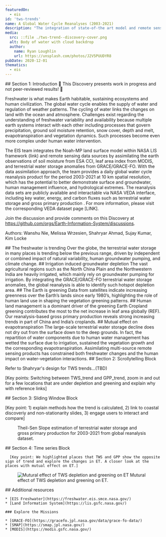 ```yaml
---
featuredOn:
  - eis
id: 'tws-trends'
name: A Global Water Cycle Reanalyses (2003-2021)
description: "The integration of state-of-the art model and remote sensing observations to reveal human water footprint on water-energy-carbon nexus"
media:
  src: ::file ./tws-trend--discovery-cover.png
  alt: Body of water with cloud backdrop
  author:
    name: Ryan Loughlin
    url: https://unsplash.com/photos/J2V5PUUDYR8
pubDate: 2020-12-01
thematics:
  - eis
---
```

<Block>
  <Prose>
  ## Section 1: Introduction
  🚧 This Discovery presents work in progress and not peer-reviewed results! 🚧

  Freshwater is what makes Earth habitable, sustaining ecosystems and human civilization. The global water cycle enables the supply of water and regulation of weather patterns. The cycling of water links the changes on land with the ocean and atmosphere. Challenges exist regarding the understanding of freshwater variability and availability because multiple earth systems interact with each other including processes that govern precipitation, ground soil moisture retention, snow cover, depth and melt, evapotranspiration and vegetation dynamics. Such processes become even more complex under human water intervention.

  The EIS team integrates the Noah-MP land surface model within NASA LIS framework (link) and remote sensing data sources by assimilating the earth observations of soil moisture from ESA CCI, leaf area index from MODIS, and terrestrial water storage anomalies from GRACE/GRACE-FO. With the data assimilation approach, the team provides a daily global water cycle reanalysis product for the period 2003-2021 at 10 km spatial resolution, which has the potential to better demonstrate surface and groundwater, human management influence, and hydrological extremes. The reanalysis data sets are publicly available and interactable via NASA VEDA interface, including key water, energy, and carbon fluxes such as terrestrial water storage and gross primary production . For more information, please visit the corresponding VEDA dataset page [LINK].

  Join the discussion and provide comments on this Discovery at https://github.com/orgs/Earth-Information-System/discussions.

  Authors: Wanshu Nie, Melissa Wrzesien, Shahryar Ahmad, Sujay Kumar, Kim Locke

  </Prose>
</Block>

<ScrollytellingBlock>
  <Chapter
    center={[77.63,24.27]}
    zoom={2}
    datasetId='tws-trend'
    layerId='lis-tws-trend'
    datetime='2001-01-01'
  >
    ## The freshwater is trending
    Over the globe, the terrestrial water storage in many places is trending below the previous range, driven by independent or combined impact of natural variability, human groundwater pumping, and climate change.
  </Chapter>
  <Chapter
    center={[117.5001,28.7899]}
    zoom={4}
    datasetId='tws-trend'
    layerId='lis-tws-trend'
    datetime='2001-01-01'
  >
    ## Irrigation induced groundwater depletion
    The vast agricultural regions such as the North China Plain and the Northwestern India are heavily irrigated, which mainly rely on groundwater pumping for irrigation. By integrating the GRACE/GRACE-FO terrestrial water storage anomalies, the global reanalysis is able to identify such hotspot depletion area.
  </Chapter>
  <Chapter
    center={[77.63,24.27]}
    zoom={2}
    datasetId='tws-trend'
    layerId='lis-tws-trend'
    datetime='2001-01-01'
  >
    ## The Earth is greening
    Data from satellites indicate increasing greenness over the Earth’s lands since early 1980’s, highlighting the role of human land use in shaping the vegetation greening patterns.
  </Chapter>
  <Chapter
    center={[117.5001,28.7899]}
    zoom={4}
    datasetId='tws-trend'
    layerId='lis-tws-trend'
    datetime='2001-01-01'
  >
    ## Human land management is a dominant driver of the greening Earth
    Cropland greening contributes the most to the net increase in leaf area globally (REF). Our reanalysis-based gross primary production reveals strong increasing trends in part of China and India’s croplands.
  </Chapter>
  <Chapter
    center={[0, 0]}
    zoom={2}
    datasetId='tws-trend'
    layerId='lis-tws-trend'
    datetime='2001-01-01'
  >
    ## Mutual effect on evapotranspiration
    The large-scale terrestrial water storage decline does not dry out from the surface down to the deep grounds. In fact, the repartition of water components due to human water management has wetted the surface due to irrigation, sustained the vegetation growth and the corresponding evapotranspiration. Assimilating multi-source remote sensing products has constrained both freshwater changes and the human impact on water-vegetation interactions.
  </Chapter>
</ScrollytellingBlock>

<Block>
  <Prose>
  ## Section 2: Scrollytelling Block 

  Refer to Shahryar's design for TWS trends...(TBD)

  [Key points: Switching between TWS_trend and GPP_trend, zoom in and out for a few locations that are under depletion and greening and explain why with reference links]

  </Prose>
</Block>


<Block>

  <Prose>
  ## Section 3: Sliding Window Block 

  [Key point: 1) explain methods how the trend is calculated, 2) link to coastal discoveriy and non-stationarity slides, 3) engage users to interact and compare]

  </Prose>

  <Figure>
    <CompareImage
      leftImageSrc={new URL('./Global_Reanalysis_Fig1a.png', import.meta.url).href}
      leftImageAlt='Theil-Sen Slope estimation of TWS from global reanalyses'
      leftImageLabel='TWS trend'
      rightImageSrc={new URL('./Global_Reanalysis_Fig1b.png', import.meta.url).href}
      rightImageAlt='Theil-Sen Slope estimation of GPP from global reanalyses'
      rightImageLabel='GPP trend'
    />
    <Caption attrAuthor='Wanshu Nie, JHU' attrUrl='TBD'>
      Theil-Sen Slope estimation of terrestrial water storage and gross primary production for 2003-2021 from global reanalysis dataset.
    </Caption>
  </Figure>
</Block>

<Block>
  <Prose>
  ## Section 4: Time series Block

      [Key point: We highlighted places that TWS and GPP show the opposite sign of trend and explore the changes in ET. A closer look at the places with mutual effect on ET.]
  </Prose>
  <Figure>
    <Image
      src={new URL('./Global_Reanalysis_Fig2.png', import.meta.url).href}
      alt='Mutural effect of TWS depletion and greening on ET'
    />
    <Caption attrAuthor='Wanshu Nie' attrUrl='TBD'>
      Mutural effect of TWS depletion and greening on ET.
    </Caption>
  </Figure>
</Block>

<Block>
  <Prose>
    ## Additional resources

    * [EIS Freshwater](https://freshwater.eis.smce.nasa.gov/)
    * [Land Information System](https://lis.gsfc.nasa.gov/)

    ### Explore the Missions

    * [GRACE-FO](https://gracefo.jpl.nasa.gov/data/grace-fo-data/)
    * [SMAP](https://smap.jpl.nasa.gov/)
    * [MODIS](https://modis.gsfc.nasa.gov/)
  </Prose>
</Block>
